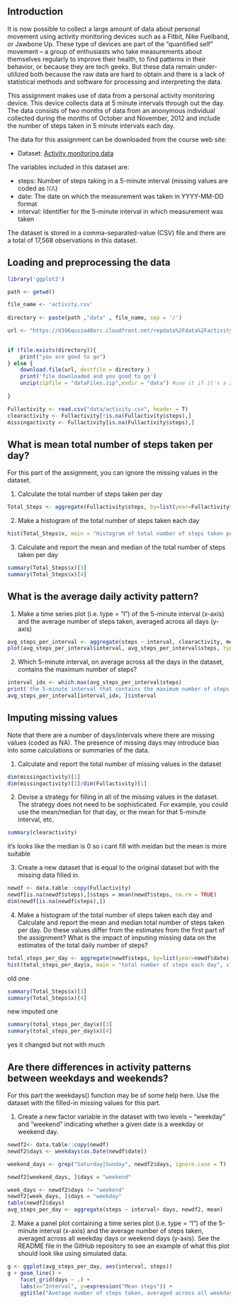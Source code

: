 
## Introduction
It is now possible to collect a large amount of data about personal movement using activity monitoring devices such as a Fitbit, Nike Fuelband, or Jawbone Up. These type of devices are part of the “quantified self” movement – a group of enthusiasts who take measurements about themselves regularly to improve their health, to find patterns in their behavior, or because they are tech geeks. But these data remain under-utilized both because the raw data are hard to obtain and there is a lack of statistical methods and software for processing and interpreting the data.

This assignment makes use of data from a personal activity monitoring device. This device collects data at 5 minute intervals through out the day. The data consists of two months of data from an anonymous individual collected during the months of October and November, 2012 and include the number of steps taken in 5 minute intervals each day.

The data for this assignment can be downloaded from the course web site:

* Dataset: [Activity monitoring data](https://d396qusza40orc.cloudfront.net/repdata%2Fdata%2Factivity.zip) 

The variables included in this dataset are:

- steps: Number of steps taking in a 5-minute interval (missing values are coded as 𝙽𝙰)
- date: The date on which the measurement was taken in YYYY-MM-DD format 
- interval: Identifier for the 5-minute interval in which measurement was taken 

The dataset is stored in a comma-separated-value (CSV) file and there are a total of 17,568 observations in this dataset. 

## Loading and preprocessing the data

```r

library('ggplot2')

path <- getwd()

file_name <- 'activity.csv'
    
directory <- paste(path ,"data" , file_name, sep = '/')

url <- "https://d396qusza40orc.cloudfront.net/repdata%2Fdata%2Factivity.zip"

    
if (file.exists(directory)){
    print("you are good to go")
} else {
    download.file(url, destfile = directory )
    print('file downloaded and you good to go')
    unzip(zipfile = "dataFiles.zip",exdir = "data") #use it if it's a zip or it's a rar file 
    
}

Fullactivity <- read.csv("data/activity.csv", header = T)
clearactivity <- Fullactivity[!is.na(Fullactivity$steps),]
missingactivity <- Fullactivity[is.na(Fullactivity$steps),]

```
## What is mean total number of steps taken per day?
For this part of the assignment, you can ignore the missing values in the dataset.

1. Calculate the total number of steps taken per day

```r
Total_Steps <- aggregate(Fullactivity$steps, by=list(year=Fullactivity$date), FUN=sum ,na.rm = TRUE)
```

2. Make a histogram of the total number of steps taken each day
```r
hist(Total_Steps$x, main = "Histogram of total number of steps taken per day", xlab = "Total number of steps")
```

3. Calculate and report the mean and median of the total number of steps taken per day

```r
summary(Total_Steps$x)[3]
summary(Total_Steps$x)[4]
```

## What is the average daily activity pattern?

1. Make a time series plot (i.e. type = "l") of the 5-minute interval (x-axis) and the average number of steps taken, averaged across all days (y-axis)

```r
avg_steps_per_interval <- aggregate(steps ~ interval, clearactivity, mean)
plot(avg_steps_per_interval$interval, avg_steps_per_interval$steps, type = "l", main = "Time series plot of the average number of steps taken", xlab = "interval", ylab = "Mean steps")
```


2. Which 5-minute interval, on average across all the days in the dataset, contains the maximum number of steps?

```r
interval_idx <- which.max(avg_steps_per_interval$steps)
print('the 5-minute interval that contains the maximum number of steps is ')
avg_steps_per_interval[interval_idx, ]$interval
```

## Imputing missing values
Note that there are a number of days/intervals where there are missing values (coded as NA). The presence of missing days may introduce bias into some calculations or summaries of the data.

1. Calculate and report the total number of missing values in the dataset 

```r
dim(missingactivity)[1]
dim(missingactivity)[1]/dim(Fullactivity)[1]
```


2. Devise a strategy for filling in all of the missing values in the dataset. The strategy does not need to be sophisticated. For example, you could use the mean/median for that day, or the mean for that 5-minute interval, etc.

```r
summary(clearactivity)
```

it's looks like the median is 0 so i cant fill with meidan but the mean is more suitable 



3. Create a new dataset that is equal to the original dataset but with the missing data filled in.

```r
newdf <- data.table::copy(Fullactivity)
newdf[is.na(newdf$steps),]$steps = mean(newdf$steps, na.rm = TRUE)
dim(newdf[is.na(newdf$steps),])
```


4. Make a histogram of the total number of steps taken each day and Calculate and report the mean and median total number of steps taken per day. Do these values differ from the estimates from the first part of the assignment? What is the impact of imputing missing data on the estimates of the total daily number of steps?

```r
total_steps_per_day <- aggregate(newdf$steps, by=list(year=newdf$date), FUN=sum)
hist(total_steps_per_day$x, main = "total number of steps each day", xlab = "Steps per day")
```

old one 
```r
summary(Total_Steps$x)[3]
summary(Total_Steps$x)[4]
```


new imputed one 
```r
summary(total_steps_per_day$x)[3]
summary(total_steps_per_day$x)[4]
```

yes it changed but not with much 

## Are there differences in activity patterns between weekdays and weekends?
For this part the weekdays() function may be of some help here. Use the dataset with the filled-in missing values for this part.

1. Create a new factor variable in the dataset with two levels – “weekday” and “weekend” indicating whether a given date is a weekday or weekend day.

```r
newdf2<- data.table::copy(newdf)
newdf2$days <- weekdays(as.Date(newdf$date))

weekend_days <- grep("Saturday|Sunday", newdf2$days, ignore.case = T)

newdf2[weekend_days, ]$days = "weekend"

week_days <- newdf2$days != "weekend"
newdf2[week_days, ]$days = "weekday"
table(newdf2$days)
avg_steps_per_day <- aggregate(steps ~ interval+ days, newdf2, mean)
```


2. Make a panel plot containing a time series plot (i.e. type = "l") of the 5-minute interval (x-axis) and the average number of steps taken, averaged across all weekday days or weekend days (y-axis). See the README file in the GitHub repository to see an example of what this plot should look like using simulated data.
```r
g <- ggplot(avg_steps_per_day, aes(interval, steps))
g + geom_line() +
    facet_grid(days ~ .) +
    labs(x="Interval", y=expression("Mean steps")) +
    ggtitle("Average number of steps taken, averaged across all weekday days or weekend days")
```

